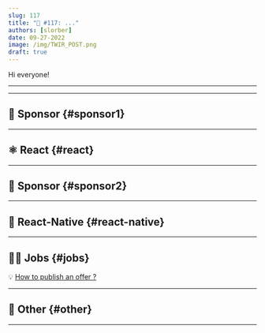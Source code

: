 ```yaml
---
slug: 117
title: "📨 #117: ..."
authors: [slorber]
date: 09-27-2022
image: /img/TWIR_POST.png
draft: true
---
```


Hi everyone!

<Todo/>

<!-- truncate -->

---


<Support/>

---

## 💸 Sponsor {#sponsor1}


<Sponsor1/>

---

## ⚛️ React {#react}


<ReactContent/>

<SubscribeFormEmbed />

---

## 💸 Sponsor {#sponsor2}


---

## 📱 React-Native {#react-native}


<ReactNativeContent/>

---

## 🧑‍💻 Jobs {#jobs}


<Jobs/>

💡 [How to publish an offer ?](https://thisweekinreact.com/sponsor)

---

## 🔀 Other {#other}


<OtherContent/>

---


<Meme/>
